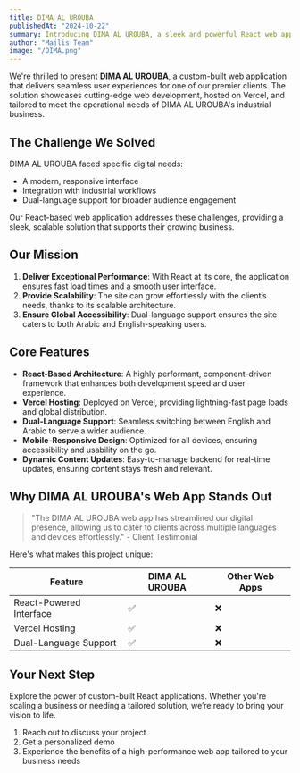 ```yaml
---
title: DIMA AL UROUBA
publishedAt: "2024-10-22"
summary: Introducing DIMA AL UROUBA, a sleek and powerful React web application built for our first client, designed to meet their industrial needs with precision and scalability.
author: "Majlis Team"
image: "/DIMA.png"
---
```


We're thrilled to present **DIMA AL UROUBA**, a custom-built web application that delivers seamless user experiences for one of our premier clients. The solution showcases cutting-edge web development, hosted on Vercel, and tailored to meet the operational needs of DIMA AL UROUBA's industrial business.

## The Challenge We Solved

DIMA AL UROUBA faced specific digital needs:

- A modern, responsive interface
- Integration with industrial workflows
- Dual-language support for broader audience engagement

Our React-based web application addresses these challenges, providing a sleek, scalable solution that supports their growing business.

## Our Mission

1. **Deliver Exceptional Performance**: With React at its core, the application ensures fast load times and a smooth user interface.
2. **Provide Scalability**: The site can grow effortlessly with the client’s needs, thanks to its scalable architecture.
3. **Ensure Global Accessibility**: Dual-language support ensures the site caters to both Arabic and English-speaking users.

## Core Features

- **React-Based Architecture**: A highly performant, component-driven framework that enhances both development speed and user experience.
- **Vercel Hosting**: Deployed on Vercel, providing lightning-fast page loads and global distribution.
- **Dual-Language Support**: Seamless switching between English and Arabic to serve a wider audience.
- **Mobile-Responsive Design**: Optimized for all devices, ensuring accessibility and usability on the go.
- **Dynamic Content Updates**: Easy-to-manage backend for real-time updates, ensuring content stays fresh and relevant.

## Why DIMA AL UROUBA's Web App Stands Out

> "The DIMA AL UROUBA web app has streamlined our digital presence, allowing us to cater to clients across multiple languages and devices effortlessly." - Client Testimonial

Here's what makes this project unique:

| Feature                  | DIMA AL UROUBA | Other Web Apps |
| ------------------------ | -------------- | -------------- |
| React-Powered Interface  | ✅             | ❌             |
| Vercel Hosting            | ✅             | ❌             |
| Dual-Language Support     | ✅             | ❌             |

## Your Next Step

Explore the power of custom-built React applications. Whether you're scaling a business or needing a tailored solution, we’re ready to bring your vision to life.

1. Reach out to discuss your project
2. Get a personalized demo
3. Experience the benefits of a high-performance web app tailored to your business needs

